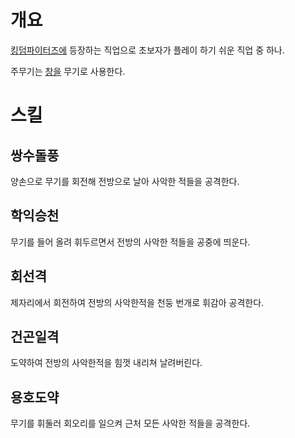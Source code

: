 = 개요 =
[[킹덤파이터즈]]에 등장하는 직업으로 초보자가 플레이 하기 쉬운 직업 중 하나.

주무기는 [[창]]을 무기로 사용한다.


= 스킬 = 
== 쌍수돌풍 ==
양손으로 무기를 회전해 전방으로 날아 사악한 적들을 공격한다.

== 학익승천 ==
무기를 들어 올려 휘두르면서 전방의 사악한 적들을 공중에 띄운다.

== 회선격 ==
제자리에서 회전하여 전방의 사악한적을 천둥 번개로 휘감아 공격한다.

== 건곤일격 ==
도약하여 전방의 사악한적을 힘껏 내리쳐 날려버린다.

== 용호도약 ==
무기를 휘둘러 회오리를 일으켜 근처 모든 사악한 적들을 공격한다.
